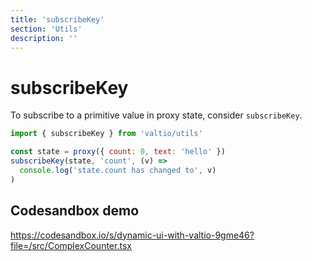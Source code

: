 ```yaml
---
title: 'subscribeKey'
section: 'Utils'
description: ''
---
```


# subscribeKey

To subscribe to a primitive value in proxy state, consider `subscribeKey`.

```js
import { subscribeKey } from 'valtio/utils'

const state = proxy({ count: 0, text: 'hello' })
subscribeKey(state, 'count', (v) =>
  console.log('state.count has changed to', v)
)
```

## Codesandbox demo

https://codesandbox.io/s/dynamic-ui-with-valtio-9gme46?file=/src/ComplexCounter.tsx
